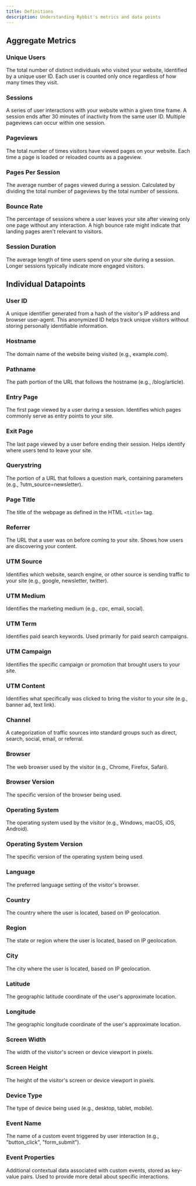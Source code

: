 ```yaml
---
title: Definitions
description: Understanding Rybbit's metrics and data points
---
```



## Aggregate Metrics

### Unique Users
The total number of distinct individuals who visited your website, identified by a unique user ID. Each user is counted only once regardless of how many times they visit.

### Sessions
A series of user interactions with your website within a given time frame. A session ends after 30 minutes of inactivity from the same user ID. Multiple pageviews can occur within one session.

### Pageviews
The total number of times visitors have viewed pages on your website. Each time a page is loaded or reloaded counts as a pageview.

### Pages Per Session
The average number of pages viewed during a session. Calculated by dividing the total number of pageviews by the total number of sessions.

### Bounce Rate
The percentage of sessions where a user leaves your site after viewing only one page without any interaction. A high bounce rate might indicate that landing pages aren't relevant to visitors.

### Session Duration
The average length of time users spend on your site during a session. Longer sessions typically indicate more engaged visitors.

## Individual Datapoints

### User ID
A unique identifier generated from a hash of the visitor's IP address and browser user-agent. This anonymized ID helps track unique visitors without storing personally identifiable information.

### Hostname
The domain name of the website being visited (e.g., example.com).

### Pathname
The path portion of the URL that follows the hostname (e.g., /blog/article).

### Entry Page
The first page viewed by a user during a session. Identifies which pages commonly serve as entry points to your site.

### Exit Page
The last page viewed by a user before ending their session. Helps identify where users tend to leave your site.

### Querystring
The portion of a URL that follows a question mark, containing parameters (e.g., ?utm_source=newsletter).

### Page Title
The title of the webpage as defined in the HTML `<title>` tag.

### Referrer
The URL that a user was on before coming to your site. Shows how users are discovering your content.

### UTM Source
Identifies which website, search engine, or other source is sending traffic to your site (e.g., google, newsletter, twitter).

### UTM Medium
Identifies the marketing medium (e.g., cpc, email, social).

### UTM Term
Identifies paid search keywords. Used primarily for paid search campaigns.

### UTM Campaign
Identifies the specific campaign or promotion that brought users to your site.

### UTM Content
Identifies what specifically was clicked to bring the visitor to your site (e.g., banner ad, text link).

### Channel
A categorization of traffic sources into standard groups such as direct, search, social, email, or referral.

### Browser
The web browser used by the visitor (e.g., Chrome, Firefox, Safari).

### Browser Version
The specific version of the browser being used.

### Operating System
The operating system used by the visitor (e.g., Windows, macOS, iOS, Android).

### Operating System Version
The specific version of the operating system being used.

### Language
The preferred language setting of the visitor's browser.

### Country
The country where the user is located, based on IP geolocation.

### Region
The state or region where the user is located, based on IP geolocation.

### City
The city where the user is located, based on IP geolocation.

### Latitude
The geographic latitude coordinate of the user's approximate location.

### Longitude
The geographic longitude coordinate of the user's approximate location.

### Screen Width
The width of the visitor's screen or device viewport in pixels.

### Screen Height
The height of the visitor's screen or device viewport in pixels.

### Device Type
The type of device being used (e.g., desktop, tablet, mobile).

### Event Name
The name of a custom event triggered by user interaction (e.g., "button_click", "form_submit").

### Event Properties
Additional contextual data associated with custom events, stored as key-value pairs. Used to provide more detail about specific interactions.